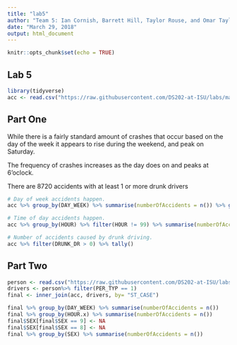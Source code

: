 ---
title: "lab5"
author: "Team 5: Ian Cornish, Barrett Hill, Taylor Rouse, and Omar Taylor"
date: "March 29, 2018"
output: html_document
---

```{r setup, include=FALSE}
knitr::opts_chunk$set(echo = TRUE)
```

## Lab 5



```{R}
library(tidyverse)
acc <- read.csv("https://raw.githubusercontent.com/DS202-at-ISU/labs/master/data/fars2016/accident.csv", stringsAsFactors = FALSE)
```

## Part One 

While there is a fairly standard amount of crashes that occur based on the day of the week it appears to rise during the weekend, and peak on Saturday.

The frequency of crashes increases as the day does on and peaks at 6'oclock.

There are 8720 accidents with at least 1 or more drunk drivers
```{R}
# Day of week accidents happen.
acc %>% group_by(DAY_WEEK) %>% summarise(numberOfAccidents = n()) %>% ggplot(aes(DAY_WEEK, numberOfAccidents)) + labs(title="Number of Accidents (Week)", x="Day of Week", y="Number of Accidents") + geom_line()

# Time of day accidents happen.
acc %>% group_by(HOUR) %>% filter(HOUR != 99) %>% summarise(numberOfAccidents = n()) %>% ggplot(aes(HOUR, numberOfAccidents)) + labs(title="Number of Accidents (Week)", x="Hour", y="Number of Accidents") + geom_line()

# Number of accidents caused by drunk driving.
acc %>% filter(DRUNK_DR > 0) %>% tally()
```

## Part Two
```{R}
person <- read.csv("https://raw.githubusercontent.com/DS202-at-ISU/labs/master/data/fars2016/person.csv")
drivers <- person%>% filter(PER_TYP == 1)
final <- inner_join(acc, drivers, by= "ST_CASE")

final %>% group_by(DAY_WEEK) %>% summarise(numberOfAccidents = n())
final %>% group_by(HOUR.x) %>% summarise(numberOfAccidents = n())
final$SEX[final$SEX == 9] <- NA
final$SEX[final$SEX == 8] <- NA
final %>% group_by(SEX) %>% summarise(numberOfAccidents = n())
```
